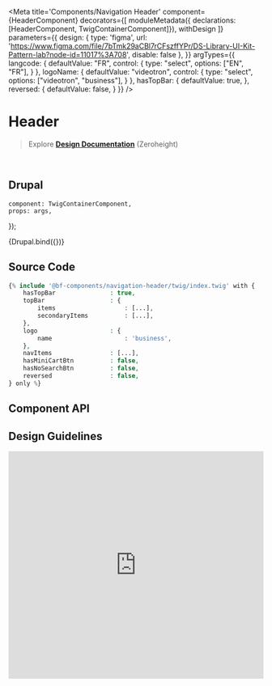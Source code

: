 


<Meta 
    title='Components/Navigation Header' 
    component={HeaderComponent}
    decorators={[
        moduleMetadata({ declarations: [HeaderComponent, TwigContainerComponent]}),
        withDesign
    ]}
    parameters={{
        design: {
            type: 'figma',
            url: 'https://www.figma.com/file/7bTmk29aCBl7rCFszffYPr/DS-Library-UI-Kit-Pattern-lab?node-id=11017%3A708',
            disable: false
        },
    }}
    argTypes={{
        langcode: {
            defaultValue: "FR",
            control: { 
                type: "select",
                options: ["EN", "FR"],
            }
        },
        logoName: {
            defaultValue: "videotron",
            control: {
                type: "select",
                options: ["videotron", "business"],
            }
        },
        hasTopBar: {
            defaultValue: true,
        },
        reversed: {
            defaultValue: false,
        }
    }}
/>


# Header

> Explore **[Design Documentation](https://zeroheight.com/79f1d3365/p/70ccb4--buttons)** (Zeroheight)

<br/>


## Drupal

    component: TwigContainerComponent,
    props: args,
});

<Preview>
    <Story 
        name='Drupal'
        args={{ 
            elementPath : 'components/navigation-header/_doc/template.drupal',
            topBarItems,
            topBarSecondaryItems,
            navItems,
        }}
        height='500px'
    >
        {Drupal.bind({})}
    </Story>
</Preview>


## Source Code

```php
{% include '@bf-components/navigation-header/twig/index.twig' with {
    hasTopBar               : true,
    topBar                  : {
        items                   : [...],
        secondaryItems          : [...],
    },
    logo                    : {
        name                    : 'business',
    },
    navItems                : [...],
    hasMiniCartBtn          : false,
    hasNoSearchBtn          : false,
    reversed                : false,
} only %}
```

## Component API

<Props of={HeaderComponent} />


## Design Guidelines

<iframe width='100%' height='450' src='https://www.figma.com/file/7bTmk29aCBl7rCFszffYPr/DS-Library-UI-Kit-Pattern-lab?node-id=11017%3A708' frameBorder='0' allowFullScreen></iframe>